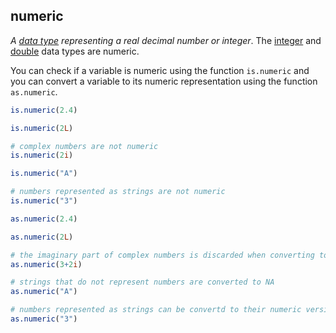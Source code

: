 ## numeric

<dfn>A [data type](#data-type) representing a real decimal number or integer</dfn>. The [integer](#integer) and [double](#double) data types are numeric.

You can check if a variable is numeric using the function `is.numeric` and you can convert a variable to its numeric representation using the function `as.numeric`.

```r
is.numeric(2.4)
```

```r
is.numeric(2L)
```

```r
# complex numbers are not numeric 
is.numeric(2i)
```

```r
is.numeric("A")
```

```r
# numbers represented as strings are not numeric
is.numeric("3")
```

```r
as.numeric(2.4)
```

```r
as.numeric(2L)
```

```r
# the imaginary part of complex numbers is discarded when converting to numeric
as.numeric(3+2i)
```

```r
# strings that do not represent numbers are converted to NA
as.numeric("A")
```

```r
# numbers represented as strings can be convertd to their numeric version
as.numeric("3")
```

